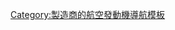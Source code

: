 {{Navbox
|name = 罗尔斯·罗伊斯公司航空发动机
|title = [[罗尔斯·罗伊斯股份有限公司]][[航空发动机]]
|listclass = hlist
|group1 = [[渦輪扇發動機]]
|list1 =
* [[Rolls-Royce Advance 2|Advance 2]]
* [[Rolls-Royce Advance 3|Advance 3]]
* [[劳斯莱斯 AE 3007|AE 3007]]
* [[罗尔斯·罗伊斯BR700|BR700]]†
* [[Eurojet EJ200|EJ200]]†
* [[General Electric/Rolls-Royce F136|F136]]†
* [[Rolls-Royce RB.183 Tay|RB183]]
* [[Rolls-Royce RB282|RB282]]
* [[Rolls-Royce RB401|RB401]]
* [[Rolls-Royce/JAEC RJ500|RJ500]]†
* [[Rolls-Royce RB.183 Tay|Spey Junior]]
* [[Rolls-Royce RB.183 Tay|Tay]]
* [[勞斯萊斯RB211|RB211]]
* [[劳斯莱斯瑞达|特倫特系列]]
** [[劳斯莱斯瑞达500|特倫特500]]
** [[劳斯莱斯瑞达700|特倫特700]]
** [[罗尔斯·罗伊斯瑞达800|特倫特800]]
** [[劳斯莱斯瑞达900|特倫特900]]
** [[劳斯莱斯瑞达1000|特倫特1000]]
** [[劳斯莱斯瑞达7000|特倫特7000]]
** [[罗尔斯·罗伊斯遄达XWB|特倫特XWB]]
* [[國際航空發動機V2500|V2500]]

|group2 = [[渦輪螺旋槳發動機]]/[[渦輪軸發動機]]
|list2 =
* [[Allison T56|501]]
* [[Rolls-Royce AE 2100|AE 2100]]
* [[Allison Model 250|M250]]
* [[MTR MTR390|MTR390]]†
* [[Rolls-Royce RR300|RR300]]
* [[Rolls-Royce RR500|RR500]]
* [[Allison T56|T56]]
* [[Rolls-Royce T406|T406]]
* [[LHTEC T800|T800]]†
* [[Europrop TP400|TP400]]†

|group3 = 其它风扇型发动机
|list3 =
* [[Rolls-Royce RB3011|RB2011]]
* [[Rolls-Royce RB3011|RB3011]]
* [[Rolls-Royce LiftSystem|LiftSystem]]

|group4 = 航空衍生产业<br>和船用发动机
|list4 =
* '''[[燃氣渦輪發動機]]：'''
* [[Rolls-Royce MT30|MT30]]
* [[Rolls-Royce T406|MT7]]
* [[Rolls-Royce WR-21|WR-21]]

|below = † [[:Template:联合研发航空发动机|联合研发航空发动机]]，另見[[:Template:罗尔斯·罗伊斯有限公司航空发动机|罗尔斯·罗伊斯有限公司航空发动机]]
}}<noinclude>
[[Category:製造商的航空發動機導航模板]]
[[Category:劳斯莱斯| ]]
</noinclude>